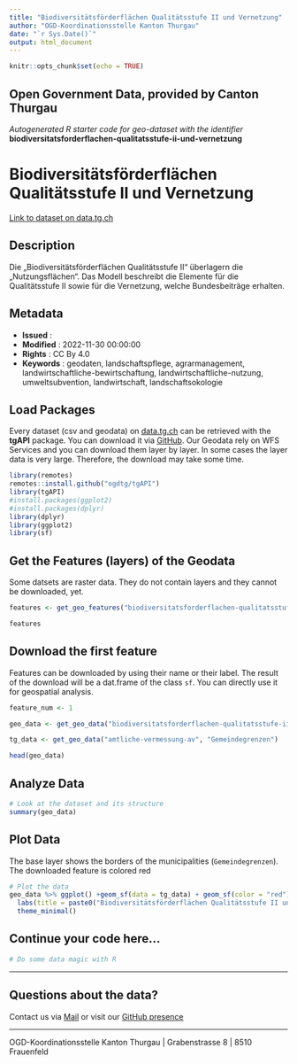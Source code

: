 ```yaml
---
title: "Biodiversitätsförderflächen Qualitätsstufe II und Vernetzung"
author: "OGD-Koordinationsstelle Kanton Thurgau"
date: "`r Sys.Date()`"
output: html_document
---
```


```r
knitr::opts_chunk$set(echo = TRUE)
```

## Open Government Data, provided by **Canton Thurgau**
*Autogenerated R starter code for geo-dataset with the identifier* **biodiversitatsforderflachen-qualitatsstufe-ii-und-vernetzung**


# **Biodiversitätsförderflächen Qualitätsstufe II und Vernetzung**

[Link to dataset on data.tg.ch](https://data.tg.ch/explore/dataset/biodiversitatsforderflachen-qualitatsstufe-ii-und-vernetzung/information/)

## Description

Die „Biodiversitätsförderflächen Qualitätsstufe II“ überlagern die „Nutzungsflächen“. Das Modell beschreibt die Elemente für die Qualitätsstufe II sowie für die Vernetzung, welche Bundesbeiträge erhalten.

## Metadata

- **Issued**                   : 
- **Modified**                 : 2022-11-30 00:00:00
- **Rights**                   : CC By 4.0
- **Keywords**                 : geodaten, landschaftspflege, agrarmanagement, landwirtschaftliche-bewirtschaftung, landwirtschaftliche-nutzung, umweltsubvention, landwirtschaft, landschaftsokologie

## Load Packages

Every dataset (csv and geodata) on [data.tg.ch](https://data.tg.ch/pages/start/) can be retrieved with the **tgAPI** package. You can download it via [GitHub](https://github.com/ogdtg/tgAPI). Our Geodata rely on WFS Services and you can download them layer by layer. In some cases the layer data is very large. Therefore, the download may take some time.

```r
library(remotes)
remotes::install.github("ogdtg/tgAPI")
library(tgAPI)
#install.packages(ggplot2)
#install.packages(dplyr)
library(dplyr)
library(ggplot2)
library(sf)

```


## Get the Features (layers) of the Geodata

Some datsets are raster data. They do not contain layers and they cannot be downloaded, yet.

```r
features <- get_geo_features("biodiversitatsforderflachen-qualitatsstufe-ii-und-vernetzung")

features
```


## Download the first feature

Features can be downloaded by using their name or their label. The result of the download will be a dat.frame of the class `sf`. You can directly use it for geospatial analysis.

```r

feature_num <- 1

geo_data <- get_geo_data("biodiversitatsforderflachen-qualitatsstufe-ii-und-vernetzung",features$name[feature_num])

tg_data <- get_geo_data("amtliche-vermessung-av", "Gemeindegrenzen")

head(geo_data)
```


## Analyze Data

```r

# Look at the dataset and its structure
summary(geo_data)

```


## Plot Data

The base layer shows the borders of the municipalities (`Gemeindegrenzen`). The downloaded feature is colored red

```r

# Plot the data
geo_data %>% ggplot() +geom_sf(data = tg_data) + geom_sf(color = "red") +
  labs(title = paste0("Biodiversitätsförderflächen Qualitätsstufe II und Vernetzung: ",features$title[feature_num])) +
  theme_minimal()

```


## Continue your code here...


```r
# Do some data magic with R
```

------------------------------------------------------------------------

## Questions about the data?

Contact us via [Mail](mailto:ogd@tg.ch) or visit our [GitHub presence](https://github.com/ogdtg)


------------------------------------------------------------------------

OGD-Koordinationsstelle Kanton Thurgau | Grabenstrasse 8 | 8510 Frauenfeld
